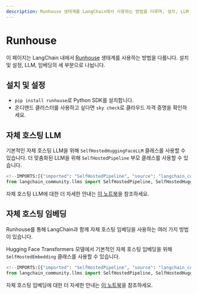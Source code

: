 ```yaml
---
description: Runhouse 생태계를 LangChain에서 사용하는 방법을 다루며, 설치, LLM 및 임베딩에 대한 내용을 포함합니다.
---
```


# Runhouse

이 페이지는 LangChain 내에서 [Runhouse](https://github.com/run-house/runhouse) 생태계를 사용하는 방법을 다룹니다. 설치 및 설정, LLM, 임베딩의 세 부분으로 나뉩니다.

## 설치 및 설정
- `pip install runhouse`로 Python SDK를 설치합니다.
- 온디맨드 클러스터를 사용하고 싶다면 `sky check`로 클라우드 자격 증명을 확인하세요.

## 자체 호스팅 LLM
기본적인 자체 호스팅 LLM을 위해 `SelfHostedHuggingFaceLLM` 클래스를 사용할 수 있습니다. 더 맞춤화된 LLM을 위해 `SelfHostedPipeline` 부모 클래스를 사용할 수 있습니다.

```python
<!--IMPORTS:[{"imported": "SelfHostedPipeline", "source": "langchain_community.llms", "docs": "https://api.python.langchain.com/en/latest/llms/langchain_community.llms.self_hosted.SelfHostedPipeline.html", "title": "Runhouse"}, {"imported": "SelfHostedHuggingFaceLLM", "source": "langchain_community.llms", "docs": "https://api.python.langchain.com/en/latest/llms/langchain_community.llms.self_hosted_hugging_face.SelfHostedHuggingFaceLLM.html", "title": "Runhouse"}]-->
from langchain_community.llms import SelfHostedPipeline, SelfHostedHuggingFaceLLM
```


자체 호스팅 LLM에 대한 더 자세한 안내는 [이 노트북](/docs/integrations/llms/runhouse)을 참조하세요.

## 자체 호스팅 임베딩
Runhouse를 통해 LangChain과 함께 자체 호스팅 임베딩을 사용하는 여러 가지 방법이 있습니다.

Hugging Face Transformers 모델에서 기본적인 자체 호스팅 임베딩을 위해 `SelfHostedEmbedding` 클래스를 사용할 수 있습니다.
```python
<!--IMPORTS:[{"imported": "SelfHostedPipeline", "source": "langchain_community.llms", "docs": "https://api.python.langchain.com/en/latest/llms/langchain_community.llms.self_hosted.SelfHostedPipeline.html", "title": "Runhouse"}, {"imported": "SelfHostedHuggingFaceLLM", "source": "langchain_community.llms", "docs": "https://api.python.langchain.com/en/latest/llms/langchain_community.llms.self_hosted_hugging_face.SelfHostedHuggingFaceLLM.html", "title": "Runhouse"}]-->
from langchain_community.llms import SelfHostedPipeline, SelfHostedHuggingFaceLLM
```


자체 호스팅 임베딩에 대한 더 자세한 안내는 [이 노트북](/docs/integrations/text_embedding/self-hosted)을 참조하세요.